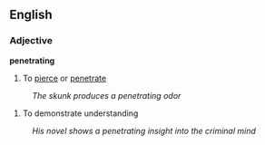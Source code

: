==English==
===Adjective===
'''penetrating'''
# To [[pierce]] or [[penetrate]]
: ''The skunk produces a penetrating odor''
# To demonstrate understanding
: ''His novel shows a penetrating insight into the criminal mind''